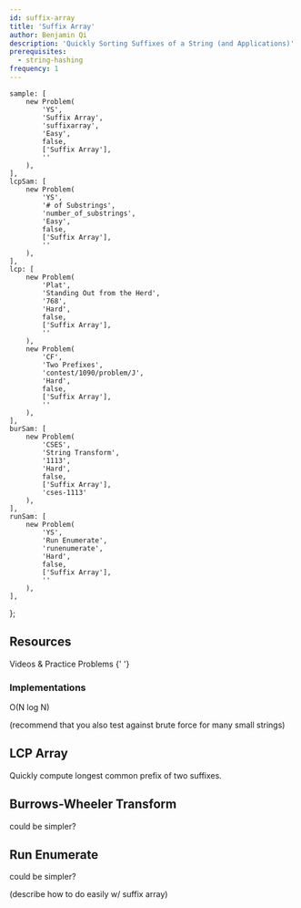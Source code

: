 ```yaml
---
id: suffix-array
title: 'Suffix Array'
author: Benjamin Qi
description: 'Quickly Sorting Suffixes of a String (and Applications)'
prerequisites:
  - string-hashing
frequency: 1
---
```


	sample: [
		new Problem(
			'YS',
			'Suffix Array',
			'suffixarray',
			'Easy',
			false,
			['Suffix Array'],
			''
		),
	],
	lcpSam: [
		new Problem(
			'YS',
			'# of Substrings',
			'number_of_substrings',
			'Easy',
			false,
			['Suffix Array'],
			''
		),
	],
	lcp: [
		new Problem(
			'Plat',
			'Standing Out from the Herd',
			'768',
			'Hard',
			false,
			['Suffix Array'],
			''
		),
		new Problem(
			'CF',
			'Two Prefixes',
			'contest/1090/problem/J',
			'Hard',
			false,
			['Suffix Array'],
			''
		),
	],
	burSam: [
		new Problem(
			'CSES',
			'String Transform',
			'1113',
			'Hard',
			false,
			['Suffix Array'],
			'cses-1113'
		),
	],
	runSam: [
		new Problem(
			'YS',
			'Run Enumerate',
			'runenumerate',
			'Hard',
			false,
			['Suffix Array'],
			''
		),
	],
};

<FocusProblem problem={problems.sample[0]} />

## Resources

<Resources>
	<Resource
		source="CF"
		title="Suffix Array"
		url="https://codeforces.com/edu/course/2/lesson/2"
		starred
	>
		Videos & Practice Problems
	</Resource>
	<Resource
		source="cp-algo"
		title="Suffix Array - Definition & Construction"
		url="string/suffix-array.html"
		starred
	></Resource>
	<Resource
		source="CPC"
		title="11 - Strings (Suffix Array)"
		url="11_strings"
	></Resource>
	<Resource source="CP2" title="6.6 - Suffix Array and Applications">
		{' '}
	</Resource>
</Resources>

### Implementations

<Resources>
	<Resource
		source="Benq"
		title="Suffix Array w/ LCP"
		url="https://github.com/bqi343/USACO/blob/master/Implementations/content/strings%20(14)/Light/SuffixArray%20(14.4).h"
	>
		O(N log N)
	</Resource>
</Resources>

(recommend that you also test against brute force for many small strings)

## LCP Array

<Problems problems={problems.lcpSam} />

Quickly compute longest common prefix of two suffixes.

<Problems problems={problems.lcp} />

## Burrows-Wheeler Transform

<Resources>
	<Resource
		source="GFG"
		title="Inverting Burrows-Wheeler Transform"
		url="inverting-burrows-wheeler-transform"
	>
		could be simpler?
	</Resource>
</Resources>

<Problems problems={problems.burSam} />

## Run Enumerate

<Resources>
	<Resource
		source="cp-algo"
		title="Finding repetitions"
		url="string/main_lorentz.html"
	>
		could be simpler?
	</Resource>
</Resources>

(describe how to do easily w/ suffix array)

<Problems problems={problems.runSam} />
